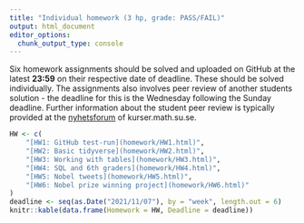 ---
title: "Individual homework (3 hp, grade: PASS/FAIL)"
output: html_document
editor_options: 
  chunk_output_type: console
---

Six homework assignments should be solved and uploaded on GitHub at the latest **23:59** on their respective date of deadline. These should be solved individually. The assignments also involves peer review of another students solution - the deadline for this is the Wednesday following the Sunday deadline. Further information about the student peer review is typically provided at
the [nyhetsforum](https://kurser.math.su.se/mod/forum/view.php?id=66752) of kurser.math.su.se.



```{r, echo =FALSE}
HW <- c(
    "[HW1: GitHub test-run](homework/HW1.html)",
    "[HW2: Basic tidyverse](homework/HW2.html)",
    "[HW3: Working with tables](homework/HW3.html)",
    "[HW4: SQL and 6th graders](homework/HW4.html)",
    "[HW5: Nobel tweets](homework/HW5.html)",
    "[HW6: Nobel prize winning project](homework/HW6.html)"
)
deadline <- seq(as.Date("2021/11/07"), by = "week", length.out = 6)
knitr::kable(data.frame(Homework = HW, Deadline = deadline))
```
